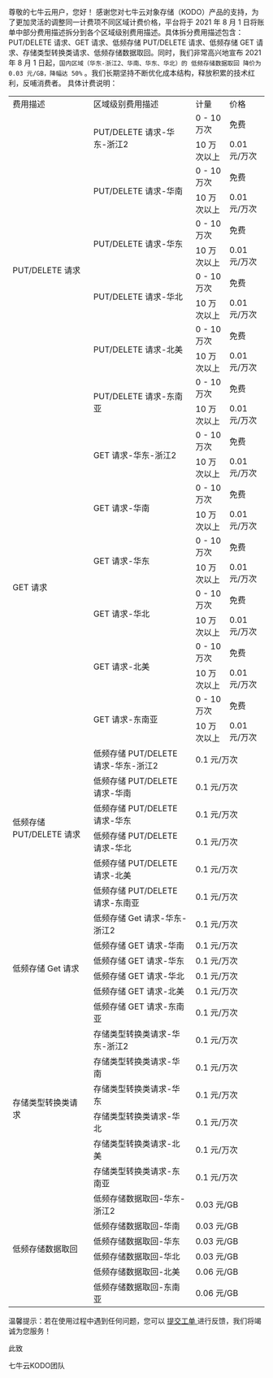 尊敬的七牛云用户，您好！
    感谢您对七牛云对象存储（KODO）产品的支持，为了更加灵活的调整同一计费项不同区域计费价格，平台将于 2021 年 8 月 1 日将账单中部分费用描述拆分到各个区域级别费用描述。具体拆分费用描述包含：PUT/DELETE 请求、GET 请求、低频存储 PUT/DELETE 请求、低频存储 GET 请求、存储类型转换类请求、低频存储数据取回。同时，我们非常高兴地宣布 2021 年 8 月 1 日起，`国内区域（华东-浙江2、华南、华东、华北）的 低频存储数据取回 降价为 0.03 元/GB，降幅达 50%` 。我们长期坚持不断优化成本结构，释放积累的技术红利，反哺消费者。 
    具体计费说明：
<table align="center">
<tr>
<td >费用描述</td>
<td >区域级别费用描述</td>
<td >计量</td>
<td >价格</td>
</tr>
<tr>
<td rowspan="12">PUT/DELETE 请求</td>
<td rowspan="2">PUT/DELETE 请求-华东-浙江2</td>
<td>0 - 10 万次</td>
<td>免费 </td>
</tr>
<tr>
<td>10 万次以上 </td>
<td>0.01 元/万次</td>
</tr>
<td rowspan="2">PUT/DELETE 请求-华南</td>
<td>0 - 10 万次</td>
<td>免费 </td>
</tr>
<tr>
<td>10 万次以上 </td>
<td>0.01 元/万次</td>
</tr>
<td rowspan="2">PUT/DELETE 请求-华东</td>
<td>0 - 10 万次</td>
<td>免费 </td>
</tr>
<tr>
<td>10 万次以上 </td>
<td>0.01 元/万次</td>
</tr>
<td rowspan="2">PUT/DELETE 请求-华北</td>
<td>0 - 10 万次</td>
<td>免费 </td>
</tr>
<tr>
<td>10 万次以上 </td>
<td>0.01 元/万次</td>
</tr>
<td rowspan="2">PUT/DELETE 请求-北美</td>
<td>0 - 10 万次</td>
<td>免费 </td>
</tr>
<tr>
<td>10 万次以上 </td>
<td>0.01 元/万次</td>
</tr>
<td rowspan="2">PUT/DELETE 请求-东南亚</td>
<td>0 - 10 万次</td>
<td>免费 </td>
</tr>
<tr>
<td>10 万次以上 </td>
<td>0.01 元/万次</td>
</tr>

<tr>
<td rowspan="12">GET 请求</td>
<td rowspan="2">GET 请求-华东-浙江2</td>
<td>0 - 10 万次</td>
<td>免费 </td>
</tr>
<tr>
<td>10 万次以上 </td>
<td>0.01 元/万次</td>
</tr>
<td rowspan="2">GET 请求-华南</td>
<td>0 - 10 万次</td>
<td>免费 </td>
</tr>
<tr>
<td>10 万次以上 </td>
<td>0.01 元/万次</td>
</tr>
<td rowspan="2">GET 请求-华东</td>
<td>0 - 10 万次</td>
<td>免费 </td>
</tr>
<tr>
<td>10 万次以上 </td>
<td>0.01 元/万次</td>
</tr>
<td rowspan="2">GET 请求-华北</td>
<td>0 - 10 万次</td>
<td>免费 </td>
</tr>
<tr>
<td>10 万次以上 </td>
<td>0.01 元/万次</td>
</tr>
<td rowspan="2">GET 请求-北美</td>
<td>0 - 10 万次</td>
<td>免费 </td>
</tr>
<tr>
<td>10 万次以上 </td>
<td>0.01 元/万次</td>
</tr>
<td rowspan="2">GET 请求-东南亚</td>
<td>0 - 10 万次</td>
<td>免费 </td>
</tr>
<tr>
<td>10 万次以上 </td>
<td>0.01 元/万次</td>
</tr>

<tr>
<td rowspan="6">低频存储 PUT/DELETE 请求</td>
<td> 低频存储 PUT/DELETE 请求-华东-浙江2</td>
<td colspan="2"> 0.1 元/万次</td>
</tr>
<tr>
<td> 低频存储 PUT/DELETE 请求-华南</td>
<td colspan="2"> 0.1 元/万次</td>
</tr>
<tr>
<td> 低频存储 PUT/DELETE 请求-华东</td>
<td colspan="2"> 0.1 元/万次</td>
</tr>
<tr>
<td> 低频存储 PUT/DELETE 请求-华北</td>
<td colspan="2"> 0.1 元/万次</td>
</tr>
<tr>
<td> 低频存储 PUT/DELETE 请求-北美</td>
<td colspan="2"> 0.1 元/万次</td>
</tr>
<tr>
<td> 低频存储 PUT/DELETE 请求-东南亚</td>
<td colspan="2"> 0.1 元/万次</td>
</tr>

<tr>
<td rowspan="6">低频存储 Get 请求</td>
<td> 低频存储 Get 请求-华东-浙江2</td>
<td colspan="2"> 0.1 元/万次</td>
</tr>
<tr>
<td> 低频存储 GET 请求-华南</td>
<td colspan="2"> 0.1 元/万次</td>
</tr>
<tr>
<td> 低频存储 GET 请求-华东</td>
<td colspan="2"> 0.1 元/万次</td>
</tr>
<tr>
<td> 低频存储 GET 请求-华北</td>
<td colspan="2"> 0.1 元/万次</td>
</tr>
<tr>
<td> 低频存储 GET 请求-北美</td>
<td colspan="2"> 0.1 元/万次</td>
</tr>
<tr>
<td> 低频存储 GET 请求-东南亚</td>
<td colspan="2"> 0.1 元/万次</td>
</tr>

<tr>
<td rowspan="6">存储类型转换类请求</td>
<td> 存储类型转换类请求-华东-浙江2</td>
<td colspan="2"> 0.1 元/万次</td>
</tr>
<tr>
<td> 存储类型转换类请求-华南</td>
<td colspan="2"> 0.1 元/万次</td>
</tr>
<tr>
<td> 存储类型转换类请求-华东</td>
<td colspan="2"> 0.1 元/万次</td>
</tr>
<tr>
<td> 存储类型转换类请求-华北</td>
<td colspan="2"> 0.1 元/万次</td>
</tr>
<tr>
<td> 存储类型转换类请求-北美</td>
<td colspan="2"> 0.1 元/万次</td>
</tr>
<tr>
<td> 存储类型转换类请求-东南亚</td>
<td colspan="2"> 0.1 元/万次</td>
</tr>

<tr>
<td rowspan="6">低频存储数据取回</td>
<td> 低频存储数据取回-华东-浙江2</td>
<td colspan="2"> 0.03 元/GB</td>
</tr>
<tr>
<td> 低频存储数据取回-华南</td>
<td colspan="2"> 0.03 元/GB</td>
</tr>
<tr>
<td> 低频存储数据取回-华东</td>
<td colspan="2"> 0.03 元/GB</td>
</tr>
<tr>
<td> 低频存储数据取回-华北</td>
<td colspan="2"> 0.03 元/GB</td>
</tr>
<tr>
<td> 低频存储数据取回-北美</td>
<td colspan="2"> 0.06 元/GB</td>
</tr>
<tr>
<td> 低频存储数据取回-东南亚</td>
<td colspan="2"> 0.06 元/GB</td>
</tr>
</table>
    
温馨提示：若在使用过程中遇到任何问题，您可以 [ 提交工单 ](https://support.qiniu.com/tickets/new/form?category=%E5%85%B6%E4%BB%96%E7%B1%BB%E5%92%A8%E8%AF%A2&space=%E5%AF%B9%E8%B1%A1%E5%AD%98%E5%82%A8) 进行反馈，我们将竭诚为您服务！

<p>
此致
</p>
七牛云KODO团队

